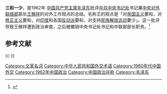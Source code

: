 '''三和一少'''，是1962年 [[中国共产党中央委员会主席|中国共产党主席]][[毛泽东|毛泽东]]批评[[中共中央书记处|中共中央书记处]]书记兼[[中共中央对外联络部|中央对外联络部]]部长[[王稼祥|王稼祥]]的对外工作观点的总结。毛称王的观点是「对[[帝国主义|帝国主义]]要和，对[[修正主义_(马克思主义)|修正主义]]要和，对[[印度|印度]]和各国[[反动派|反动派]]要和，对支持[[獨立戰爭|民族解放运动]]要少」。这一批评导致王稼祥遭到政治审查，之后被撤销中央书记处书记和中联部部长职务。<ref>{{Cite web|title=王稼祥的“三和一少”|url=http://www.dzwww.com/2009/hrh/20/1962/200907/t20090701_4860215.htm|accessdate=2014-08-09|archive-url=https://web.archive.org/web/20140811025916/http://www.dzwww.com/2009/hrh/20/1962/200907/t20090701_4860215.htm|archive-date=2014-08-11|dead-url=no}}</ref>

== 参考文献 ==
{{Reflist}}

{{-}}
{{中华人民共和国外交}}

[[Category:文革名词|Category:文革名词]]
[[Category:中华人民共和国外交术语|Category:中华人民共和国外交术语]]
[[Category:1960年代中国外交|Category:1960年代中国外交]]
[[Category:1962年中国政治|Category:1962年中国政治]]
[[Category:中国政治并称|Category:中国政治并称]]
[[Category:毛泽东|Category:毛泽东]]